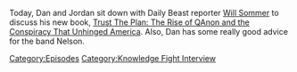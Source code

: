 {{DEFAULTSORT:
    #_EPISODE_0781:Chatting With Will Sommer
}}{{Episode
    | title           = Chatting With Will Sommer
    | caption         = Listen to this episode on [https://knowledgefight.libsyn.com/781-chatting-with-will-sommer Libsyn] [https://open.spotify.com/episode/1ygof5t7BQRFQRjuTacnPz Spotify], Read the [[Transcript/781: Chatting With Will Sommer|Unofficial Transcript]]
    | episodeNumber   = 781
    | length          = 01:20:13
    | airDate         = February 27, 2023
    | episodeType     = [[:Category:Knowledge Fight Interview|Knowledge Fight Interview]]
    | appearance      = [[Will Sommer]]
    | previousEpisode = [[780: February 21, 2023]]
    | nextEpisode     = [[782: February 26, 2023]]
}}

{{Stub}}

Today, Dan and Jordan sit down with Daily Beast reporter [https://twitter.com/willsommer Will Sommer] to discuss his new book, [https://www.amazon.com/Trust-Plan-Conspiracy-Reshaped-America-ebook/dp/B08XQRX3XQ Trust The Plan: The Rise of QAnon and the Conspiracy That Unhinged America].  Also, Dan has some really good advice for the band Nelson.

[[Category:Episodes]]
[[Category:Knowledge Fight Interview]]
